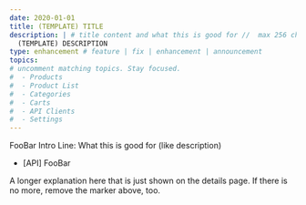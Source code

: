 ```yaml
---
date: 2020-01-01
title: (TEMPLATE) TITLE
description: | # title content and what this is good for //  max 256 characters // for MC, RSS and other feeds
  (TEMPLATE) DESCRIPTION
type: enhancement # feature | fix | enhancement | announcement
topics:
# uncomment matching topics. Stay focused.
#  - Products
#  - Product List
#  - Categories
#  - Carts
#  - API Clients
#  - Settings
---
```


FooBar Intro Line: What this is good for (like description)

 * [API] FooBar

<!--more-->

A longer explanation here that is just shown on the details page. 
If there is no more, remove the marker above, too. 